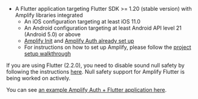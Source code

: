* A Flutter application targeting Flutter SDK >= 1.20 (stable version) with Amplify libraries integrated
    * An iOS configuration targeting at least iOS 11.0
    * An Android configuration targeting at least Android API level 21 (Android 5.0) or above
    * [Amplify Init](https://docs.amplify.aws/lib/project-setup/create-application/q/platform/flutter) and [Amplify Auth already set up](https://docs.amplify.aws/lib/auth/getting-started/q/platform/flutter)
    * For instructions on how to set up Amplify, please follow the [project setup walkthrough](/lib/project-setup/create-application)

<Callout warning>

If you are using Flutter (2.2.0), you need to disable sound null safety by following the instructions [here](https://dart.dev/null-safety/unsound-null-safety#testing-or-running-mixed-version-programs). Null safety support for Amplify Flutter is being worked on actively.

</Callout>
    

You can see [an example Amplify Auth + Flutter application here](https://github.com/aws-amplify/amplify-flutter/tree/master/packages/amplify_storage_s3/example).
